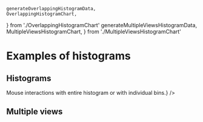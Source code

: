     generateOverlappingHistogramData,
    OverlappingHistogramChart,
} from './OverlappingHistogramChart'
    generateMultipleViewsHistogramData,
    MultipleViewsHistogramChart,
} from './MultipleViewsHistogramChart'

<Meta title="Gallery/Histograms" />

# Examples of histograms

## Histograms

<Canvas>
    <Story name="annotations">
        <Controller
            generator={generateLineHistogramData}
            chart={LineHistogramChart}
            steps={['axes', 'data', 'primary-label', 'secondary-label']}
        />
    </Story>
</Canvas>

<Canvas>
    <Story name="two distributions">
        <Controller
            generator={generateOverlappingHistogramData}
            chart={OverlappingHistogramChart}
            comment={<span>Mouse interactions with entire histogram or with individual bins.</span>}
        />
    </Story>
</Canvas>

## Multiple views

<Canvas>
    <Story name="multiple views">
        <Controller
            generator={generateMultipleViewsHistogramData}
            chart={MultipleViewsHistogramChart}
            steps={['subtitle', 'small', 'medium', 'large']}
        />
    </Story>
</Canvas>

